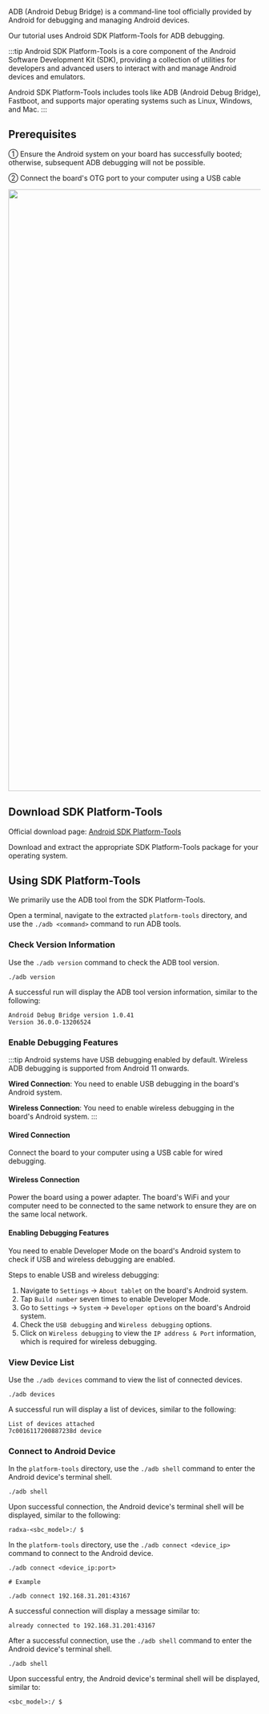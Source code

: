 
ADB (Android Debug Bridge) is a command-line tool officially provided by Android for debugging and managing Android devices.

Our tutorial uses Android SDK Platform-Tools for ADB debugging.

:::tip
Android SDK Platform-Tools is a core component of the Android Software Development Kit (SDK), providing a collection of utilities for developers and advanced users to interact with and manage Android devices and emulators.

Android SDK Platform-Tools includes tools like ADB (Android Debug Bridge), Fastboot, and supports major operating systems such as Linux, Windows, and Mac.
:::

## Prerequisites

① Ensure the Android system on your board has successfully booted; otherwise, subsequent ADB debugging will not be possible.

② Connect the board's OTG port to your computer using a USB cable

<Image
  src="/en/img/common/other-system/android/#sbc_model#-adb-debug.webp"
  baud={props.sbc_model}
  fallback={props.sbc_model}
  width="1200"
/>

## Download SDK Platform-Tools

Official download page: [Android SDK Platform-Tools](https://developer.android.com/studio/releases/platform-tools)

Download and extract the appropriate SDK Platform-Tools package for your operating system.

## Using SDK Platform-Tools

We primarily use the ADB tool from the SDK Platform-Tools.

Open a terminal, navigate to the extracted `platform-tools` directory, and use the `./adb <command>` command to run ADB tools.

### Check Version Information

Use the `./adb version` command to check the ADB tool version.

<NewCodeBlock tip="PC-Host$" type="host">

```
./adb version
```

</NewCodeBlock>

A successful run will display the ADB tool version information, similar to the following:

```
Android Debug Bridge version 1.0.41
Version 36.0.0-13206524
```

### Enable Debugging Features

:::tip
Android systems have USB debugging enabled by default. Wireless ADB debugging is supported from Android 11 onwards.

**Wired Connection**: You need to enable USB debugging in the board's Android system.

**Wireless Connection**: You need to enable wireless debugging in the board's Android system.
:::

#### Wired Connection

Connect the board to your computer using a USB cable for wired debugging.

#### Wireless Connection

Power the board using a power adapter. The board's WiFi and your computer need to be connected to the same network to ensure they are on the same local network.

#### Enabling Debugging Features

You need to enable Developer Mode on the board's Android system to check if USB and wireless debugging are enabled.

Steps to enable USB and wireless debugging:

1. Navigate to `Settings` → `About tablet` on the board's Android system.
2. Tap `Build number` seven times to enable Developer Mode.
3. Go to `Settings` → `System` → `Developer options` on the board's Android system.
4. Check the `USB debugging` and `Wireless debugging` options.
5. Click on `Wireless debugging` to view the `IP address & Port` information, which is required for wireless debugging.

### View Device List

Use the `./adb devices` command to view the list of connected devices.

<NewCodeBlock tip="PC-Host$" type="host">

```
./adb devices
```

</NewCodeBlock>

A successful run will display a list of devices, similar to the following:

```
List of devices attached
7c0016117200887238d	device
```

### Connect to Android Device

<Tabs queryString="adb-connect">
<TabItem value="Wired Connection">

In the `platform-tools` directory, use the `./adb shell` command to enter the Android device's terminal shell.

<NewCodeBlock tip="PC-Host$" type="host">

```
./adb shell
```

</NewCodeBlock>

Upon successful connection, the Android device's terminal shell will be displayed, similar to the following:

```
radxa-<sbc_model>:/ $
```

</TabItem>
<TabItem value="Wireless Connection">

In the `platform-tools` directory, use the `./adb connect <device_ip>` command to connect to the Android device.

<NewCodeBlock tip="PC-Host$" type="host">

```
./adb connect <device_ip:port>

# Example

./adb connect 192.168.31.201:43167
```

</NewCodeBlock>

A successful connection will display a message similar to:

```
already connected to 192.168.31.201:43167
```

After a successful connection, use the `./adb shell` command to enter the Android device's terminal shell.

<NewCodeBlock tip="PC-Host$" type="host">

```
./adb shell
```

</NewCodeBlock>

Upon successful entry, the Android device's terminal shell will be displayed, similar to:

```
<sbc_model>:/ $
```

</TabItem>
</Tabs>
